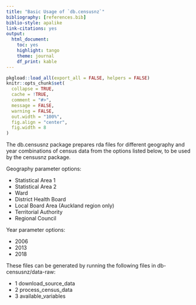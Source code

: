 ```yaml
---
title: "Basic Usage of `db.censusnz`"
bibliography: [references.bib]
biblio-style: apalike
link-citations: yes
output: 
  html_document: 
    toc: yes
    highlight: tango
    theme: journal
    df_print: kable
---
```


```r
pkgload::load_all(export_all = FALSE, helpers = FALSE)
knitr::opts_chunk$set(
  collapse = TRUE,
  cache = !TRUE,
  comment = "#>",
  message = FALSE, 
  warning = FALSE, 
  out.width = "100%",
  fig.align = "center",
  fig.width = 8
)
```

The db.censusnz package prepares rda files for different geography and year combinations 
of census data from the options listed below, to be used by the censusnz package.

Geography parameter options:

*  Statistical Area 1
*  Statistical Area 2
*  Ward
*  District Health Board
*  Local Board Area (Auckland region only)
*  Territorial Authority
*  Regional Council

Year parameter options:

*  2006
*  2013
*  2018

These files can be generated by running the following files in db-censusnz/data-raw:

*  1 download_source_data
*  2 process_census_data
*  3 available_variables


<!-- # References -->

[StatsNZ2018a]: http://archive.stats.govt.nz/{~}/media/Statistics/surveys-and-methods/methods/class-stnd/geographic-hierarchy/statistical-standard-for-geographic-areas-2018.pdf
[StatsNZ2018b]: https://www.stats.govt.nz/assets/Uploads/Methods/2018-Census-data-user-guide/2018-census-data-user-guide.pdf
